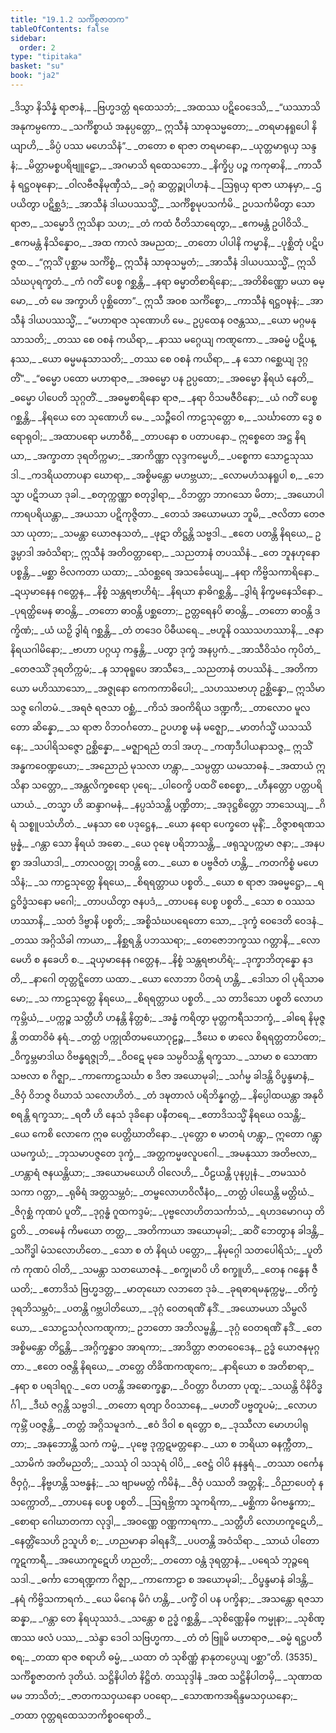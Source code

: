 ```yaml
---
title: "19.1.2 သင်္ကိစ္စဇာတက"
tableOfContents: false
sidebar:
  order: 2
type: "tipitaka"
basket: "su"
book: "ja2"
---
```



<DynamicBreadcrumb />

<Division number="69" book="ja2" e="ch" v="23" p="59">

<Paragraph number="512" type="verses" book="ja2">
_ဒိသွာ နိသိန္နံ ရာဇာနံ,_  
_ဗြဟ္မဒတ္တံ ရထေသဘံ;_  
_အထဿ ပဋိဝေဒေသိ,_  
_“ယဿာသိ အနုကမ္ပကော._  

</Paragraph>

</Division>
<Division number="70" book="ja2" e="ch" v="23" p="59">

<Paragraph number="513" type="verses" book="ja2">
_သင်္ကိစ္စာယံ အနုပ္ပတ္တော,_  
ဣသီနံ သာဓုသမ္မတော;_  
_တရမာနရူပေါ နိယျာဟိ,_  
_ခိပ္ပံ ပဿ မဟေသိနံ”._  

</Paragraph>

</Division>
<Division number="71" book="ja2" e="ch" v="23" p="59">

<Paragraph number="514" type="verses" book="ja2">
_တတော စ ရာဇာ တရမာနော,_  
_ယုတ္တမာရုယှ သန္ဒနံ;_  
_မိတ္တာမစ္စပရိဗျူဠှော,_  
_အဂမာသိ ရထေသဘော._  

</Paragraph>

</Division>
<Division number="72" book="ja2" e="ch" v="23" p="59">

<Paragraph number="515" type="verses" book="ja2">
_နိက္ခိပ္ပ ပဉ္စ ကကုဓာနိ,_  
_ကာသီနံ ရဋ္ဌဝဍ္ဎနော;_  
_ဝါလဗီဇနိမုဏှီသံ,_  
_ခဂ္ဂံ ဆတ္တဉ္စုပါဟနံ._  

</Paragraph>

</Division>
<Division number="73" book="ja2" e="ch" v="23" p="59">

<Paragraph number="516" type="verses" book="ja2">
_ဩရုယှ ရာဇာ ယာနမှာ,_  
_ဌပယိတွာ ပဋိစ္ဆဒံ;_  
_အာသီနံ ဒါယပဿသ္မိံ,_  
_သင်္ကိစ္စမုပသင်္ကမိ._  

</Paragraph>

</Division>
<Division number="74" book="ja2" e="ch" v="23" p="59">

<Paragraph number="517" type="verses" book="ja2">
ဥပသင်္ကမိတွာ သော ရာဇာ,_  
_သမ္မောဒိ ဣသိနာ သဟ;_  
_တံ ကထံ ဝီတိသာရေတွာ,_  
_ဧကမန္တံ ဥပါဝိသိ._  

</Paragraph>

</Division>
<Division number="75" book="ja2" e="ch" v="23" p="59">

<Paragraph number="518" type="verses" book="ja2">
_ဧကမန္တံ နိသိန္နောဝ,_  
_အထ ကာလံ အမညထ;_  
_တတော ပါပါနိ ကမ္မာနိ,_  
_ပုစ္ဆိတုံ ပဋိပဇ္ဇထ._  

</Paragraph>

</Division>
<Division number="76" book="ja2" e="ch" v="23" p="59">

<Paragraph number="519" book="ja2">
_“ဣသိံ ပုစ္ဆာမ သင်္ကိစ္စံ,_  
ဣသီနံ သာဓုသမ္မတံ;_  
_အာသီနံ ဒါယပဿသ္မိံ,_  
ဣသိသံဃပုရက္ခတံ._  

</Paragraph>

</Division>
<Division number="77" book="ja2" e="ch" v="23" p="59">

<Paragraph number="520" type="verses" book="ja2">
_ကံ ဂတိံ ပေစ္စ ဂစ္ဆန္တိ,_  
_နရာ ဓမ္မာတိစာရိနော;_  
_အတိစိဏ္ဏော မယာ ဓမ္မော,_  
_တံ မေ အက္ခာဟိ ပုစ္ဆိတော”._  

</Paragraph>

</Division>
<Division number="78" book="ja2" e="ch" v="23" p="59">

<Paragraph number="521" type="verses" book="ja2">
ဣသီ အဝစ သင်္ကိစ္စော,_  
_ကာသီနံ ရဋ္ဌဝဍ္ဎနံ;_  
_အာသီနံ ဒါယပဿသ္မိံ,_  
_“မဟာရာဇ သုဏောဟိ မေ._  

</Paragraph>

</Division>
<Division number="79" book="ja2" e="ch" v="23" p="60">

<Paragraph number="522" type="verses" book="ja2">
ဥပ္ပထေန ဝဇန္တဿ,_  
_ယော မဂ္ဂမနုသာသတိ;_  
_တဿ စေ ဝစနံ ကယိရာ,_  
_နာဿ မဂ္ဂေယျ ကဏ္ဋကော._  

</Paragraph>

</Division>
<Division number="80" book="ja2" e="ch" v="23" p="60">

<Paragraph number="523" type="verses" book="ja2">
_အဓမ္မံ ပဋိပန္နဿ,_  
_ယော ဓမ္မမနုသာသတိ;_  
_တဿ စေ ဝစနံ ကယိရာ,_  
_န သော ဂစ္ဆေယျ ဒုဂ္ဂတိံ”._  

</Paragraph>

</Division>
<Division number="81" book="ja2" e="ch" v="23" p="60">

<Paragraph number="524" type="verses" book="ja2">
_“ဓမ္မော ပထော မဟာရာဇ,_  
_အဓမ္မော ပန ဥပ္ပထော;_  
_အဓမ္မော နိရယံ နေတိ,_  
_ဓမ္မော ပါပေတိ သုဂ္ဂတိံ._  

</Paragraph>

</Division>
<Division number="82" book="ja2" e="ch" v="23" p="60">

<Paragraph number="525" type="verses" book="ja2">
_အဓမ္မစာရိနော ရာဇ,_  
_နရာ ဝိသမဇီဝိနော;_  
_ယံ ဂတိံ ပေစ္စ ဂစ္ဆန္တိ,_  
_နိရယေ တေ သုဏောဟိ မေ._  

</Paragraph>

</Division>
<Division number="83" book="ja2" e="ch" v="23" p="60">

<Paragraph number="526" type="verses" book="ja2">
_သဉ္ဇီဝေါ ကာဠသုတ္တော စ,_  
_သင်္ဃာတော ဒွေ စ ရောရုဝါ;_  
_အထာပရော မဟာဝီစိ,_  
_တာပနော စ ပတာပနော._  

</Paragraph>

</Division>
<Division number="84" book="ja2" e="ch" v="23" p="60">

<Paragraph number="527" type="verses" book="ja2">
ဣစ္စေတေ အဋ္ဌ နိရယာ,_  
_အက္ခာတာ ဒုရတိက္ကမာ;_  
_အာကိဏ္ဏာ လုဒ္ဒကမ္မေဟိ,_  
_ပစ္စေကာ သောဠသုဿဒါ._  

</Paragraph>

</Division>
<Division number="85" book="ja2" e="ch" v="23" p="60">

<Paragraph number="528" type="verses" book="ja2">
_ကဒရိယတာပနာ ဃောရာ,_  
_အစ္စိမန္တော မဟဗ္ဘယာ;_  
_လောမဟံသနရူပါ စ,_  
_ဘေသ္မာ ပဋိဘယာ ဒုခါ._  

</Paragraph>

</Division>
<Division number="86" book="ja2" e="ch" v="23" p="60">

<Paragraph number="529" type="verses" book="ja2">
_စတုက္ကဏ္ဏာ စတုဒွါရာ,_  
_ဝိဘတ္တာ ဘာဂသော မိတာ;_  
_အယောပါကာရပရိယန္တာ,_  
_အယသာ ပဋိကုဇ္ဇိတာ._  

</Paragraph>

</Division>
<Division number="87" book="ja2" e="ch" v="23" p="60">

<Paragraph number="530" type="verses" book="ja2">
_တေသံ အယောမယာ ဘူမိ,_  
_ဇလိတာ တေဇသာ ယုတာ;_  
_သမန္တာ ယောဇနသတံ,_  
_ဖုဋာ တိဋ္ဌန္တိ သဗ္ဗဒါ._  

</Paragraph>

</Division>
<Division number="88" book="ja2" e="ch" v="23" p="60">

<Paragraph number="531" book="ja2">
_ဧတေ ပတန္တိ နိရယေ,_  
ဥဒ္ဓမ္ပာဒါ အဝံသိရာ;_  
ဣသီနံ အတိဝတ္တာရော,_  
_သညတာနံ တပဿိနံ._  

</Paragraph>

</Division>
<Division number="89" book="ja2" e="ch" v="23" p="60">

<Paragraph number="532" type="verses" book="ja2">
_တေ ဘူနဟုနော ပစ္စန္တိ,_  
_မစ္ဆာ ဗိလကတာ ယထာ;_  
_သံဝစ္ဆရေ အသင်္ခေယျေ,_  
_နရာ ကိဗ္ဗိသကာရိနော._  

</Paragraph>

</Division>
<Division number="90" book="ja2" e="ch" v="23" p="60">

<Paragraph number="533" type="verses" book="ja2">
_ဍယှမာနေန ဂတ္တေန,_  
_နိစ္စံ သန္တရဗာဟိရံ;_  
_နိရယာ နာဓိဂစ္ဆန္တိ,_  
_ဒွါရံ နိက္ခမနေသိနော._  

</Paragraph>

</Division>
<Division number="91" book="ja2" e="ch" v="23" p="61">

<Paragraph number="534" type="verses" book="ja2">
_ပုရတ္ထိမေန ဓာဝန္တိ,_  
_တတော ဓာဝန္တိ ပစ္ဆတော;_  
ဥတ္တရေနပိ ဓာဝန္တိ,_  
_တတော ဓာဝန္တိ ဒက္ခိဏံ;_  
_ယံ ယဉှိ ဒွါရံ ဂစ္ဆန္တိ,_  
_တံ တဒေဝ ပိဓီယရေ._  

</Paragraph>

</Division>
<Division number="92" book="ja2" e="ch" v="23" p="61">

<Paragraph number="535" type="verses" book="ja2">
_ဗဟူနိ ဝဿသဟဿာနိ,_  
_ဇနာ နိရယဂါမိနော;_  
_ဗာဟာ ပဂ္ဂယှ ကန္ဒန္တိ,_  
_ပတွာ ဒုက္ခံ အနပ္ပကံ._  

</Paragraph>

</Division>
<Division number="93" book="ja2" e="ch" v="23" p="61">

<Paragraph number="536" type="verses" book="ja2">
_အာသီဝိသံဝ ကုပိတံ,_  
_တေဇဿိံ ဒုရတိက္ကမံ;_  
_န သာဓုရူပေ အာသီဒေ,_  
_သညတာနံ တပဿိနံ._  

</Paragraph>

</Division>
<Division number="94" book="ja2" e="ch" v="23" p="61">

<Paragraph number="537" type="verses" book="ja2">
_အတိကာယော မဟိဿာသော,_  
_အဇ္ဇုနော ကေကကာဓိပေါ;_  
_သဟဿဗာဟု ဥစ္ဆိန္နော,_  
ဣသိမာသဇ္ဇ ဂေါတမံ._  

</Paragraph>

</Division>
<Division number="95" book="ja2" e="ch" v="23" p="61">

<Paragraph number="538" type="verses" book="ja2">
_အရဇံ ရဇသာ ဝစ္ဆံ,_  
_ကိသံ အဝကိရိယ ဒဏ္ဍကီ;_  
_တာလောဝ မူလတော ဆိန္နော,_  
_သ ရာဇာ ဝိဘဝင်္ဂတော._  

</Paragraph>

</Division>
<Division number="96" book="ja2" e="ch" v="23" p="61">

<Paragraph number="539" type="verses" book="ja2">
ဥပဟစ္စ မနံ မဇ္ဈော,_  
_မာတင်္ဂသ္မိံ ယသဿိနေ;_  
_သပါရိသဇ္ဇော ဥစ္ဆိန္နော,_  
_မဇ္ဈာရညံ တဒါ အဟု._  

</Paragraph>

</Division>
<Division number="97" book="ja2" e="ch" v="23" p="61">

<Paragraph number="540" type="verses" book="ja2">
_ကဏှဒီပါယနာသဇ္ဇ,_  
ဣသိံ အန္ဓကဝေဏ္ဍယော;_  
_အညောညံ မုသလာ ဟန္တွာ,_  
_သမ္ပတ္တာ ယမသာဓနံ._  

</Paragraph>

</Division>
<Division number="98" book="ja2" e="ch" v="23" p="61">

<Paragraph number="541" type="verses" book="ja2">
_အထာယံ ဣသိနာ သတ္တော,_  
_အန္တလိက္ခစရော ပုရေ;_  
_ပါဝေက္ခိ ပထဝိံ စေစ္စော,_  
_ဟီနတ္တော ပတ္တပရိယာယံ._  

</Paragraph>

</Division>
<Division number="99" book="ja2" e="ch" v="23" p="61">

<Paragraph number="542" type="verses" book="ja2">
_တသ္မာ ဟိ ဆန္ဒာဂမနံ,_  
_နပ္ပသံသန္တိ ပဏ္ဍိတာ;_  
_အဒုဋ္ဌစိတ္တော ဘာသေယျ,_  
_ဂိရံ သစ္စူပသံဟိတံ._  

</Paragraph>

</Division>
<Division number="100" book="ja2" e="ch" v="23" p="61">

<Paragraph number="543" type="verses" book="ja2">
_မနသာ စေ ပဒုဋ္ဌေန,_  
_ယော နရော ပေက္ခတေ မုနိံ;_  
_ဝိဇ္ဇာစရဏသမ္ပန္နံ,_  
_ဂန္တာ သော နိရယံ အဓော._  

</Paragraph>

</Division>
<Division number="101" book="ja2" e="ch" v="23" p="61">

<Paragraph number="544" type="verses" book="ja2">
_ယေ ဝုဍ္ဎေ ပရိဘာသန္တိ,_  
_ဖရုသူပက္ကမာ ဇနာ;_  
_အနပစ္စာ အဒါယာဒါ,_  
_တာလဝတ္ထု ဘဝန္တိ တေ._  

</Paragraph>

</Division>
<Division number="102" book="ja2" e="ch" v="23" p="62">

<Paragraph number="545" type="verses" book="ja2">
_ယော စ ပဗ္ဗဇိတံ ဟန္တိ,_  
_ကတကိစ္စံ မဟေသိနံ;_  
_သ ကာဠသုတ္တေ နိရယေ,_  
_စိရရတ္တာယ ပစ္စတိ._  

</Paragraph>

</Division>
<Division number="103" book="ja2" e="ch" v="23" p="62">

<Paragraph number="546" type="verses" book="ja2">
_ယော စ ရာဇာ အဓမ္မဋ္ဌော,_  
_ရဋ္ဌဝိဒ္ဓံသနော မဂေါ;_  
_တာပယိတွာ ဇနပဒံ,_  
_တာပနေ ပေစ္စ ပစ္စတိ._  

</Paragraph>

</Division>
<Division number="104" book="ja2" e="ch" v="23" p="62">

<Paragraph number="547" type="verses" book="ja2">
_သော စ ဝဿသဟဿာနိ,_  
_သတံ ဒိဗ္ဗာနိ ပစ္စတိ;_  
_အစ္စိသံဃပရေတော သော,_  
_ဒုက္ခံ ဝေဒေတိ ဝေဒနံ._  

</Paragraph>

</Division>
<Division number="105" book="ja2" e="ch" v="23" p="62">

<Paragraph number="548" type="verses" book="ja2">
_တဿ အဂ္ဂိသိခါ ကာယာ,_  
_နိစ္ဆရန္တိ ပဘဿရာ;_  
_တေဇောဘက္ခဿ ဂတ္တာနိ,_  
_လောမေဟိ စ နခေဟိ စ._  

</Paragraph>

</Division>
<Division number="106" book="ja2" e="ch" v="23" p="62">

<Paragraph number="549" type="verses" book="ja2">
_ဍယှမာနေန ဂတ္တေန,_  
_နိစ္စံ သန္တရဗာဟိရံ;_  
_ဒုက္ခာဘိတုန္နော နဒတိ,_  
_နာဂေါ တုတ္တဋ္ဋိတော ယထာ._  

</Paragraph>

</Division>
<Division number="107" book="ja2" e="ch" v="23" p="62">

<Paragraph number="550" type="verses" book="ja2">
_ယော လောဘာ ပိတရံ ဟန္တိ,_  
_ဒေါသာ ဝါ ပုရိသာဓမော;_  
_သ ကာဠသုတ္တေ နိရယေ,_  
_စိရရတ္တာယ ပစ္စတိ._  

</Paragraph>

</Division>
<Division number="108" book="ja2" e="ch" v="23" p="62">

<Paragraph number="551" type="verses" book="ja2">
_သ တာဒိသော ပစ္စတိ လောဟကုမ္ဘိယံ,_  
_ပက္ကဉ္စ သတ္တီဟိ ဟနန္တိ နိတ္တစံ;_  
_အန္ဓံ ကရိတွာ မုတ္တကရီသဘက္ခံ,_  
_ခါရေ နိမုဇ္ဇန္တိ တထာဝိဓံ နရံ._  

</Paragraph>

</Division>
<Division number="109" book="ja2" e="ch" v="23" p="62">

<Paragraph number="552" type="verses" book="ja2">
_တတ္တံ ပက္ကုထိတမယောဂုဠဉ္စ,_  
_ဒီဃေ စ ဖာလေ စိရရတ္တတာပိတေ;_  
_ဝိက္ခမ္ဘမာဒါယ ဝိဗန္ဓရဇ္ဇုဘိ,_  
_ဝိဝဋေ မုခေ သမ္ပဝိသန္တိ ရက္ခသာ._  

</Paragraph>

</Division>
<Division number="110" book="ja2" e="ch" v="23" p="62">

<Paragraph number="553" type="verses" book="ja2">
_သာမာ စ သောဏာ သဗလာ စ ဂိဇ္ဈာ,_  
_ကာကောဠသင်္ဃာ စ ဒိဇာ အယောမုခါ;_  
_သင်္ဂမ္မ ခါဒန္တိ ဝိပ္ဖန္ဒမာနံ,_  
_ဇိဝှံ ဝိဘဇ္ဇ ဝိဃာသံ သလောဟိတံ._  

</Paragraph>

</Division>
<Division number="111" book="ja2" e="ch" v="23" p="63">

<Paragraph number="554" type="verses" book="ja2">
_တံ ဒဍ္ဎတာလံ ပရိဘိန္နဂတ္တံ,_  
_နိပ္ပေါထယန္တာ အနုဝိစရန္တိ ရက္ခသာ;_  
_ရတီ ဟိ နေသံ ဒုခိနော ပနီတရေ,_  
_ဧတာဒိသသ္မိံ နိရယေ ဝသန္တိ;_  
_ယေ ကေစိ လောကေ ဣဓ ပေတ္တိဃာတိနော._  

</Paragraph>

</Division>
<Division number="112" book="ja2" e="ch" v="23" p="63">

<Paragraph number="555" type="verses" book="ja2">
_ပုတ္တော စ မာတရံ ဟန္တွာ,_  
ဣတော ဂန္တွာ ယမက္ခယံ;_  
_ဘုသမာပဇ္ဇတေ ဒုက္ခံ,_  
_အတ္တကမ္မဖလူပဂေါ._  

</Paragraph>

</Division>
<Division number="113" book="ja2" e="ch" v="23" p="63">

<Paragraph number="556" type="verses" book="ja2">
_အမနုဿာ အတိဗလာ,_  
_ဟန္တာရံ ဇနယန္တိယာ;_  
_အယောမယေဟိ ဝါလေဟိ,_  
_ပီဠယန္တိ ပုနပ္ပုနံ._  

</Paragraph>

</Division>
<Division number="114" book="ja2" e="ch" v="23" p="63">

<Paragraph number="557" type="verses" book="ja2">
_တမဿဝံ သကာ ဂတ္တာ,_  
_ရုဓိရံ အတ္တသမ္ဘဝံ;_  
_တမ္ဗလောဟဝိလီနံဝ,_  
_တတ္တံ ပါယေန္တိ မတ္တိဃံ._  

</Paragraph>

</Division>
<Division number="115" book="ja2" e="ch" v="23" p="63">

<Paragraph number="558" type="verses" book="ja2">
_ဇိဂုစ္ဆံ ကုဏပံ ပူတိံ,_  
_ဒုဂ္ဂန္ဓံ ဂူထကဒ္ဒမံ;_  
_ပုဗ္ဗလောဟိတသင်္ကာသံ,_  
_ရဟဒမောဂယှ တိဋ္ဌတိ._  

</Paragraph>

</Division>
<Division number="116" book="ja2" e="ch" v="23" p="63">

<Paragraph number="559" type="verses" book="ja2">
_တမေနံ ကိမယော တတ္ထ,_  
_အတိကာယာ အယောမုခါ;_  
_ဆဝိံ ဘေတွာန ခါဒန္တိ,_  
_သင်္ဂိဒ္ဓါ မံသလောဟိတေ._  

</Paragraph>

</Division>
<Division number="117" book="ja2" e="ch" v="23" p="63">

<Paragraph number="560" type="verses" book="ja2">
_သော စ တံ နိရယံ ပတ္တော,_  
_နိမုဂ္ဂေါ သတပေါရိသံ;_  
_ပူတိကံ ကုဏပံ ဝါတိ,_  
_သမန္တာ သတယောဇနံ._  

</Paragraph>

</Division>
<Division number="118" book="ja2" e="ch" v="23" p="63">

<Paragraph number="561" type="verses" book="ja2">
_စက္ခုမာပိ ဟိ စက္ခူဟိ,_  
_တေန ဂန္ဓေန ဇီယတိ;_  
_ဧတာဒိသံ ဗြဟ္မဒတ္တ,_  
_မာတုဃော လဘတေ ဒုခံ._  

</Paragraph>

</Division>
<Division number="119" book="ja2" e="ch" v="23" p="63">

<Paragraph number="562" type="verses" book="ja2">
_ခုရဓာရမနုက္ကမ္မ,_  
_တိက္ခံ ဒုရဘိသမ္ဘဝံ;_  
_ပတန္တိ ဂဗ္ဘပါတိယော,_  
_ဒုဂ္ဂံ ဝေတရဏိံ နဒိံ._  

</Paragraph>

</Division>
<Division number="120" book="ja2" e="ch" v="23" p="63">

<Paragraph number="563" type="verses" book="ja2">
_အယောမယာ သိမ္ဗလိယော,_  
_သောဠသင်္ဂုလကဏ္ဋကာ;_  
ဥဘတော အဘိလမ္ဗန္တိ,_  
_ဒုဂ္ဂံ ဝေတရဏိံ နဒိံ._  

</Paragraph>

</Division>
<Division number="121" book="ja2" e="ch" v="23" p="63">

<Paragraph number="564" type="verses" book="ja2">
_တေ အစ္စိမန္တော တိဋ္ဌန္တိ,_  
_အဂ္ဂိက္ခန္ဓာဝ အာရကာ;_  
_အာဒိတ္တာ ဇာတဝေဒေန,_  
ဥဒ္ဓံ ယောဇနမုဂ္ဂတာ._  

</Paragraph>

</Division>
<Division number="122" book="ja2" e="ch" v="23" p="64">

<Paragraph number="565" type="verses" book="ja2">
_ဧတေ ဝဇန္တိ နိရယေ,_  
_တတ္တေ တိခိဏကဏ္ဋကေ;_  
_နာရိယော စ အတိစာရာ,_  
_နရာ စ ပရဒါရဂူ._  

</Paragraph>

</Division>
<Division number="123" book="ja2" e="ch" v="23" p="64">

<Paragraph number="566" type="verses" book="ja2">
_တေ ပတန္တိ အဓောက္ခန္ဓာ,_  
_ဝိဝတ္တာ ဝိဟတာ ပုထူ;_  
_သယန္တိ ဝိနိဝိဒ္ဓင်္ဂါ,_  
_ဒီဃံ ဇဂ္ဂန္တိ သဗ္ဗဒါ._  

</Paragraph>

</Division>
<Division number="124" book="ja2" e="ch" v="23" p="64">

<Paragraph number="567" type="verses" book="ja2">
_တတော ရတျာ ဝိဝသာနေ,_  
_မဟတိံ ပဗ္ဗတူပမံ;_  
_လောဟကုမ္ဘိံ ပဝဇ္ဇန္တိ,_  
_တတ္တံ အဂ္ဂိသမူဒကံ._  

</Paragraph>

</Division>
<Division number="125" book="ja2" e="ch" v="23" p="64">

<Paragraph number="568" type="verses" book="ja2">
_ဧဝံ ဒိဝါ စ ရတ္တော စ,_  
_ဒုဿီလာ မောဟပါရုတာ;_  
_အနုဘောန္တိ သကံ ကမ္မံ,_  
_ပုဗ္ဗေ ဒုက္ကဋမတ္တနော._  

</Paragraph>

</Division>
<Division number="126" book="ja2" e="ch" v="23" p="64">

<Paragraph number="569" type="verses" book="ja2">
_ယာ စ ဘရိယာ ဓနက္ကီတာ,_  
_သာမိကံ အတိမညတိ;_  
_သဿုံ ဝါ သသုရံ ဝါပိ,_  
_ဇေဋ္ဌံ ဝါပိ နနန္ဒရံ._  

</Paragraph>

</Division>
<Division number="127" book="ja2" e="ch" v="23" p="64">

<Paragraph number="570" type="verses" book="ja2">
_တဿာ ဝင်္ကေန ဇိဝှဂ္ဂံ,_  
_နိဗ္ဗဟန္တိ သဗန္ဓနံ;_  
_သ ဗျာမမတ္တံ ကိမိနံ,_  
_ဇိဝှံ ပဿတိ အတ္တနိ;_  
_ဝိညာပေတုံ န သက္ကောတိ,_  
_တာပနေ ပေစ္စ ပစ္စတိ._  

</Paragraph>

</Division>
<Division number="128" book="ja2" e="ch" v="23" p="64">

<Paragraph number="571" type="verses" book="ja2">
_ဩရဗ္ဘိကာ သူကရိကာ,_  
_မစ္ဆိကာ မိဂဗန္ဓကာ;_  
_စောရာ ဂေါဃာတကာ လုဒ္ဒါ,_  
_အဝဏ္ဏေ ဝဏ္ဏကာရကာ._  

</Paragraph>

</Division>
<Division number="129" book="ja2" e="ch" v="23" p="64">

<Paragraph number="572" type="verses" book="ja2">
_သတ္တီဟိ လောဟကူဋေဟိ,_  
_နေတ္တိံသေဟိ ဥသူဟိ စ;_  
_ဟညမာနာ ခါရနဒိံ,_  
_ပပတန္တိ အဝံသိရာ._  

</Paragraph>

</Division>
<Division number="130" book="ja2" e="ch" v="23" p="64">

<Paragraph number="573" type="verses" book="ja2">
_သာယံ ပါတော ကူဋကာရီ,_  
_အယောကူဋေဟိ ဟညတိ;_  
_တတော ဝန္တံ ဒုရတ္တာနံ,_  
_ပရေသံ ဘုဉ္ဇရေ သဒါ._  

</Paragraph>

</Division>
<Division number="131" book="ja2" e="ch" v="23" p="64">

<Paragraph number="574" type="verses" book="ja2">
_ဓင်္ကာ ဘေရဏ္ဍကာ ဂိဇ္ဈာ,_  
_ကာကောဠာ စ အယောမုခါ;_  
_ဝိပ္ဖန္ဒမာနံ ခါဒန္တိ,_  
_နရံ ကိဗ္ဗိသကာရကံ._  

</Paragraph>

</Division>
<Division number="132" book="ja2" e="ch" v="23" p="64">

<Paragraph number="575" type="verses" book="ja2">
_ယေ မိဂေန မိဂံ ဟန္တိ,_  
_ပက္ခိံ ဝါ ပန ပက္ခိနာ;_  
_အသန္တော ရဇသာ ဆန္နာ,_  
_ဂန္တာ တေ နိရယုဿဒံ._  

</Paragraph>

</Division>
<Division number="133" book="ja2" e="ch" v="23" p="65">

<Paragraph number="576" type="verses" book="ja2">
_သန္တော စ ဥဒ္ဓံ ဂစ္ဆန္တိ,_  
_သုစိဏ္ဏေနိဓ ကမ္မုနာ;_  
_သုစိဏ္ဏဿ ဖလံ ပဿ,_  
_သဲန္ဒာ ဒေဝါ သဗြဟ္မကာ._  

</Paragraph>

</Division>
<Division number="134" book="ja2" e="ch" v="23" p="65">

<Paragraph number="577" type="verses" book="ja2">
_တံ တံ ဗြူမိ မဟာရာဇ,_  
_ဓမ္မံ ရဋ္ဌပတီ စရ;_  
_တထာ ရာဇ စရာဟိ ဓမ္မံ,_  
_ယထာ တံ သုစိဏ္ဏံ နာနုတပ္ပေယျ ပစ္ဆာ”တိ. (3535)_  


</Paragraph>
</Division>

<Paragraph number="578" type="center" book="ja2">
သင်္ကိစ္စဇာတကံ ဒုတိယံ.



</Paragraph>

<Paragraph number="579" type="center" book="ja2">
သဋ္ဌိနိပါတံ နိဋ္ဌိတံ.



</Paragraph>

<Paragraph number="580" type="center" book="ja2">
တဿုဒ္ဒါနံ


</Paragraph>

<Paragraph number="581" type="verses" book="ja2">
_အထ သဋ္ဌိနိပါတမှိ,_  
_သုဏာထ မမ ဘာသိတံ;_  
_ဇာတကသဝှယနော ပဝရော,_  
_သောဏကအရိန္ဒမသဝှယနော;_  
_တထာ ဝုတ္တရထေသဘကိစ္စဝရောတိ._
</Paragraph>